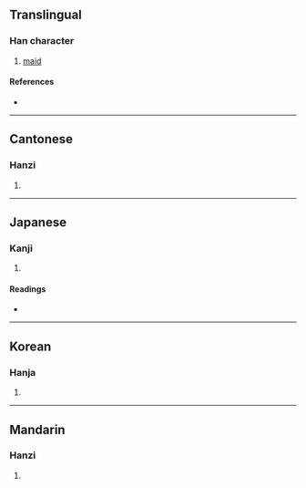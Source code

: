 {{character info}}
==Translingual==

===Han character===
{{Han char|rn=38|rad=女|as=08|sn=11|four=46494|canj=VWD|ids=⿰女果}}

# [[maid]]

====References====
* {{Han ref|kx=0264.200|dkj=06404|dj=0531.120|hdz=21057.140|uh=5A50|ud=23120|bh=D4D6|bd=54486}}

----

==Cantonese==

===Hanzi===
{{yue-hanzi|jyut=[[gwo2]], [[o1]], [[wo2]]|y=gwo2, o1, wo2}}

# {{rfdef|yue|sort=女08}}

----

==Japanese==

===Kanji===
{{ja-kanji|grade=|rs=女08}}

# {{rfdef|ja|sort=女08}}

====Readings====
* {{ja-readings|on=[[わ]] (wa), [[か]] (ka)|kun=[[たおやか]] (taoyaka), [[はべる]] (haberu)}}

----

==Korean==

===Hanja===
{{ko-hanja|hangeul=와|rv=wa|mr=wa}}

# {{rfdef|ko|sort=女08}}

----

==Mandarin==

===Hanzi===
{{cmn-hanzi|pin=[[wǒ]] ([[wo3]])|wg=wo<sup>3</sup>}}

# {{rfdef|cmn|sort=女08}}
